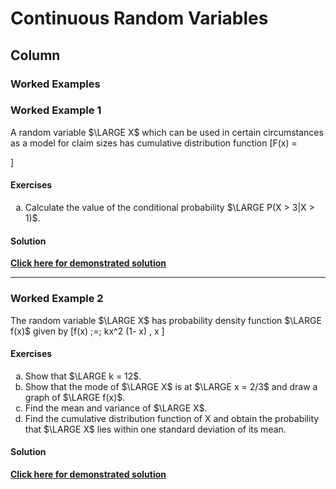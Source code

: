 Continuous Random Variables {data-navmenu="Random Variables"}
====================================

Column {.tabset}
-------------------------------------------------------------



### Worked Examples

<h3> Worked Example 1</h3>


A random variable $\LARGE X$ which can be used in certain circumstances as a model for claim sizes has cumulative distribution function
\[\LARGE F(x) = \begin{cases}
0 & \mbox{ where }  x < 0 \\ 
1 - \left(\frac{2}{(2+x)}\right)^3 & \mbox{ where }  x > 0 \\ 
\end{cases}
\]

<h4> Exercises </h4>

a.  Calculate the value of the conditional probability $\LARGE P(X > 3|X > 1)$. 


<h4> Solution </h4>

<strong><a href="https://youtu.be/uaYXtM0lHRY">Click here for demonstrated solution</a></strong>

------------------------------------

<h3> Worked Example 2</h3>

The random variable $\LARGE X$ has probability density function $\LARGE f(x)$ given by
\[\LARGE f(x) \;=\; kx^2 (1- x) , \qquad 0 \leq x \leq 1 \]

<h4> Exercises</h4>

a. Show that $\LARGE k = 12$.
b. Show that the mode of $\LARGE X$ is at $\LARGE x = 2/3$ and draw a graph of $\LARGE f(x)$.
c. Find the mean and variance of $\LARGE X$.
d. Find the cumulative distribution function of X and obtain the probability that $\LARGE X$
lies within one standard deviation of its mean.

<h4> Solution </h4>

<strong><a href="https://youtu.be/rodfSPYXdh8">Click here for demonstrated solution</a></strong>

